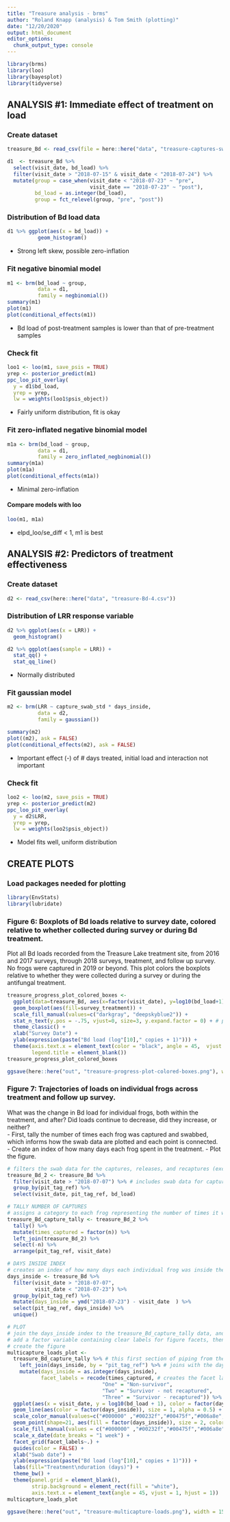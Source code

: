 ```yaml
---
title: "Treasure analysis - brms"
author: "Roland Knapp (analysis) & Tom Smith (plotting)"
date: "12/20/2020"
output: html_document
editor_options: 
  chunk_output_type: console
---
```

```r
library(brms)
library(loo)
library(bayesplot)
library(tidyverse)
```

## ANALYSIS #1: Immediate effect of treatment on load
### Create dataset
```r
treasure_Bd <- read_csv(file = here::here("data", "treasure-captures-swabs.csv"))
```
```r
d1  <- treasure_Bd %>% 
  select(visit_date, bd_load) %>%
  filter(visit_date > "2018-07-15" & visit_date < "2018-07-24") %>% 
  mutate(group = case_when(visit_date < "2018-07-23" ~ "pre",
                           visit_date == "2018-07-23" ~ "post"),
         bd_load = as.integer(bd_load),
         group = fct_relevel(group, "pre", "post"))
```

### Distribution of Bd load data
```r
d1 %>% ggplot(aes(x = bd_load)) +
          geom_histogram()
```
* Strong left skew, possible zero-inflation 

### Fit negative binomial model
```r
m1 <- brm(bd_load ~ group,
          data = d1, 
          family = negbinomial())
summary(m1)
plot(m1)
plot(conditional_effects(m1))
```
* Bd load of post-treatment samples is lower than that of pre-treatment samples 

### Check fit
```r
loo1 <- loo(m1, save_psis = TRUE)
yrep <- posterior_predict(m1)
ppc_loo_pit_overlay(
  y = d1$bd_load, 
  yrep = yrep,
  lw = weights(loo1$psis_object))
```
* Fairly uniform distribution, fit is okay

### Fit zero-inflated negative binomial model
```r
m1a <- brm(bd_load ~ group,
          data = d1, 
          family = zero_inflated_negbinomial())
summary(m1a)
plot(m1a)
plot(conditional_effects(m1a))
```
* Minimal zero-inflation

#### Compare models with loo
```r
loo(m1, m1a)
```
* elpd_loo/se_diff < 1, m1 is best

## ANALYSIS #2: Predictors of treatment effectiveness
### Create dataset
```r
d2 <- read_csv(here::here("data", "treasure-Bd-4.csv"))
```

### Distribution of LRR response variable
```r
d2 %>% ggplot(aes(x = LRR)) +
  geom_histogram()

d2 %>% ggplot(aes(sample = LRR)) +
  stat_qq() +
  stat_qq_line()
```
* Normally distributed

### Fit gaussian model
```r
m2 <- brm(LRR ~ capture_swab_std * days_inside,
          data = d2,
          family = gaussian())

summary(m2)
plot((m2), ask = FALSE)
plot(conditional_effects(m2), ask = FALSE)
```
* Important effect (-) of # days treated, initial load and interaction not important

### Check fit
```r
loo2 <- loo(m2, save_psis = TRUE)
yrep <- posterior_predict(m2)
ppc_loo_pit_overlay(
  y = d2$LRR, 
  yrep = yrep,
  lw = weights(loo2$psis_object))
```
* Model fits well, uniform distribution

## CREATE PLOTS
### Load packages needed for plotting
```r
library(EnvStats)
library(lubridate)
```

### Figure 6: Boxplots of Bd loads relative to survey date, colored relative to whether collected during survey or during Bd treatment.

Plot all Bd loads recorded from the Treasure Lake treatment site, from 2016 and 2017 surveys, through 2018 surveys, treatment, and follow up survey. No frogs were captured in 2019 or beyond. This plot colors the boxplots relative to whether they were collected during a survey or during the antifungal treatment.
```r
treasure_progress_plot_colored_boxes <- 
  ggplot(data=treasure_Bd, aes(x=factor(visit_date), y=log10(bd_load+1)), fill=survey_treatment ) + 
  geom_boxplot(aes(fill=survey_treatment)) +
  scale_fill_manual(values=c("darkgray", "deepskyblue2")) +
  stat_n_text(y.pos = -.75, vjust=0, size=3, y.expand.factor = 0) + # places sample sizes along x-axis in space between lowest values and axis line
  theme_classic() +
  xlab("Survey Date") + 
  ylab(expression(paste("Bd load (log"[10]," copies + 1)"))) +
  theme(axis.text.x = element_text(color = "black", angle = 45,  vjust = 1, hjust = 1),
        legend.title = element_blank())
treasure_progress_plot_colored_boxes
```
```r
ggsave(here::here("out", "treasure-progress-plot-colored-boxes.png"), width = 15, height = 10, units="cm")
```

### Figure 7: Trajectories of loads on individual frogs across treatment and follow up survey.

What was the change in Bd load for individual frogs, both within the treatment, and after? Did loads continue to decrease, did they increase, or neither?  
-  First, tally the number of times each frog was captured and swabbed, which informs how the swab data are plotted and each point is connected.  
-  Create an index of how many days each frog spent in the treatment.
-  Plot the figure.
```r
# filters the swab data for the captures, releases, and recaptures (excludes swabs prior to treatment)
treasure_Bd_2 <- treasure_Bd %>% 
  filter(visit_date > "2018-07-07") %>% # includes swab data for capture, release, and recapture
  group_by(pit_tag_ref) %>% 
  select(visit_date, pit_tag_ref, bd_load)

# TALLY NUMBER OF CAPTURES
# assigns a category to each frog representing the number of times it was captured (once, twice, thrice)
treasure_Bd_capture_tally <- treasure_Bd_2 %>% 
  tally() %>% 
  mutate(times_captured = factor(n)) %>% 
  left_join(treasure_Bd_2) %>% 
  select(-n) %>% 
  arrange(pit_tag_ref, visit_date)

# DAYS INSIDE INDEX
# creates an index of how many days each individual frog was inside the pen for treatment
days_inside <- treasure_Bd %>% 
  filter(visit_date > "2018-07-07",
         visit_date < "2018-07-23") %>% 
  group_by(pit_tag_ref) %>% 
  mutate(days_inside = ymd("2018-07-23") - visit_date  ) %>% 
  select(pit_tag_ref, days_inside) %>% 
  unique()
```
```r
# PLOT
# join the days_inside index to the treasure_Bd_capture_tally data, and
# add a factor variable containing clear labels for figure facets, then
# create the figure
multicapture_loads_plot <- 
  treasure_Bd_capture_tally %>% # this first section of piping from the data object to ggplot simply 1) creates a variable coded with clear labels for figure facets, and 2) joins with the index of how many days each frog was inside the pen getting treatment.
    left_join(days_inside, by = "pit_tag_ref") %>% # joins with the days_inside index 
    mutate(days_inside = as.integer(days_inside), 
           facet_labels = recode(times_captured, # creates the facet labels
                               "One" = "Non-survivor",
                               "Two" = "Survivor - not recaptured",
                               "Three" = "Survivor - recaptured")) %>% 
  ggplot(aes(x = visit_date, y = log10(bd_load + 1), color = factor(days_inside), group = pit_tag_ref))+
  geom_line(aes(color = factor(days_inside)), size = 1, alpha = 0.5) +
  scale_color_manual(values=c("#000000" ,"#00232f","#00475f","#006a8e","#008ebe","#00b2ee")) + # colors selected from https://www.color-hex.com
  geom_point(shape=21, aes(fill = factor(days_inside)), size = 2, color = "black", alpha = 0.75) +
  scale_fill_manual(values = c("#000000" ,"#00232f","#00475f","#006a8e","#008ebe","#00b2ee")) +
  scale_x_date(date_breaks = "1 week") + 
  facet_grid(facet_labels~.) +
  guides(color = FALSE) +
  xlab("Swab date") + 
  ylab(expression(paste("Bd load (log"[10]," copies + 1)"))) +
  labs(fill="Treatment\nduration (days)") +
  theme_bw() +
  theme(panel.grid = element_blank(),
        strip.background = element_rect(fill = "white"),
        axis.text.x = element_text(angle = 45, vjust = 1, hjust = 1))
multicapture_loads_plot
```
```r
ggsave(here::here("out", "treasure-multicapture-loads.png"), width = 15, height = 10, units="cm")
```




